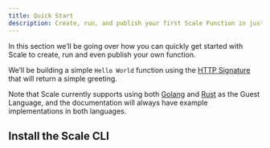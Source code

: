 ```yaml
---
title: Quick Start
description: Create, run, and publish your first Scale Function in just 5 minutes
---
```


In this section we’ll be going over how you can quickly get started with Scale to create, run and even publish your own function.

We’ll be building a simple `Hello World` function using the [HTTP Signature](/signatures/http) that will return a simple greeting.

<Tip>Note that Scale currently supports using both [Golang](https://go.dev) and [Rust](https://www.rust-lang.org) as the Guest
Language, and the documentation will always have example implementations in both languages.</Tip>

## Install the Scale CLI

